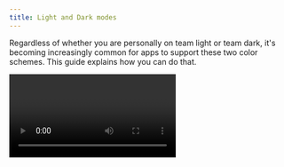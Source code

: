 ```yaml
---
title: Light and Dark modes
---
```



Regardless of whether you are personally on team light or team dark, it's becoming increasingly common for apps to support these two color schemes. This guide explains how you can do that.

<Video file="guides/color-schemes.mp4" spaceAfter={30} />

## Configuration

Both managed and bare projects for iOS and Android require additional configuration to support switching between light and dark mode. No additional configuration is required for web.

### Managed projects

Configure your supported appearance styles in **app.json** / **app.config.js** with the `userInterfaceStyle` key. You can also configure specific platform to support different appearance styles by setting either `android.userInterfaceStyle` or `ios.userInterfaceStyle` to preferred value.

The available options are: `automatic` (follow system appearance settings and notify about any change user makes), `light` (restrict app to support light theme only), and `dark` (restrict app to support dark theme only). If this key is absent, the app will default to the `light` style.

Example **app.json** configuration:

```json
{
  "expo": {
    "userInterfaceStyle": "automatic"
  }
}
```

In EAS Build and custom development builds you'll need to install the native module `expo-system-ui` otherwise the `userInterfaceStyle` property will be ignored. Running `expo config --type introspect` will warn if the project is misconfigured:

```
» android: userInterfaceStyle: Install expo-system-ui in your project to enable this feature.
```

### Bare projects

#### iOS configuration

You can configure supported styles with the [UIUserInterfaceStyle](https://developer.apple.com/documentation/bundleresources/information_property_list/uiuserinterfacestyle) key in your app **Info.plist**. Use `Automatic` to support both light and dark modes.

#### Android configuration

> Appearance locking requires `react-native@0.63.3` to work correctly.

Ensure that the `uiMode` flag is present on your `MainActivity` (and any other activities where this behavior is desired) in **AndroidManifest.xml**:

```xml
<activity
...
android:configChanges="keyboard|keyboardHidden|orientation|screenSize|uiMode">
```

Implement the `onConfigurationChanged` method in **MainActivity.java** (`react-native@0.63.3` don't need this):

```java
import android.content.Intent; // <--- import
import android.content.res.Configuration; // <--- import
public class MainActivity extends ReactActivity {
  ......
  @Override
  public void onConfigurationChanged(Configuration newConfig) {
    super.onConfigurationChanged(newConfig);
    Intent intent = new Intent("onConfigurationChanged");
    intent.putExtra("newConfig", newConfig);
    sendBroadcast(intent);
  }
  ......
}
```

## Detecting the color scheme

To detect the color scheme in our application, we can use `Appearance` and/or `useColorScheme` from `react-native`:

```js
import { Appearance, useColorScheme } from 'react-native';
```

You will probably want to use the `useColorScheme()` hook:

```js
function MyComponent() {
  let colorScheme = useColorScheme();

  if (colorScheme === 'dark') {
    // render some dark thing
  } else {
    // render some light thing
  }
}
```

In some cases, you may find it helpful to get the current color scheme imperatively with `Appearance.getColorScheme()` and/or listen to changes with `Appearance.addChangeListener`. [Read more](/versions/latest/react-native/appearance.mdx).

## Example

> Don't forget to configure your project to support automatic color scheme as described above in [Configuration](#configuration).

<SnackInline label="useColorScheme example" dependencies={['expo-status-bar']}>

```jsx
import React from 'react';
import { Text, StyleSheet, View, useColorScheme } from 'react-native';
import { StatusBar } from 'expo-status-bar'; // automatically switches bar style based on theme!

export default function App() {
  const colorScheme = useColorScheme();

  const themeTextStyle = colorScheme === 'light' ? styles.lightThemeText : styles.darkThemeText;
  const themeContainerStyle =
    colorScheme === 'light' ? styles.lightContainer : styles.darkContainer;

  return (
    <View style={[styles.container, themeContainerStyle]}>
      <Text style={[styles.text, themeTextStyle]}>Color scheme: {colorScheme}</Text>
      <StatusBar />
    </View>
  );
}

const styles = StyleSheet.create({
  container: {
    flex: 1,
    alignItems: 'center',
    justifyContent: 'center',
  },
  lightContainer: {
    backgroundColor: '#d0d0c0',
  },
  darkContainer: {
    backgroundColor: '#242c40',
  },
  lightThemeText: {
    color: '#242c40',
  },
  darkThemeText: {
    color: '#d0d0c0',
  },
});
```

</SnackInline>

## Tips

While you're developing, you may want to change your simulator's or device's appearance.

- If working with an iOS emulator locally, you can use the `command` + `shift` + `a` shortcut to toggle between light and dark mode.
- If using an Android Emulator, you can run `adb shell "cmd uimode night yes"` to enable dark mode, and `adb shell "cmd uimode night no"` to disable dark mode.
- If using a real device or an Android Emulator, you can toggle the system dark mode setting in the device's settings.
- [Snack](https://snack.expo.dev) is locked to light mode.
